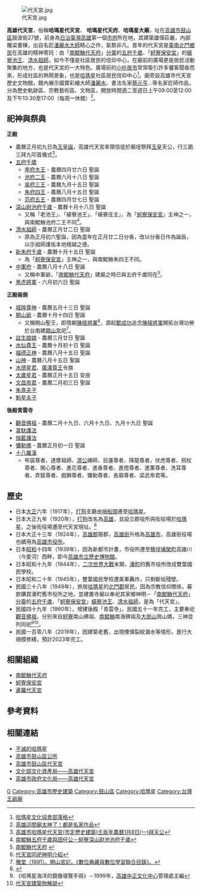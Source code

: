 {{東亞廟宇
| name = 哈瑪星代天宮、哈瑪星代天府
| img = File:高雄代天宮.jpg
| img_capt = 代天宮正門
| chinese= 代天宮
| zhuyin= ㄉㄞˋㄊㄧㄢ ㄍㄨㄥ
| pinyin= Dài Tiān Gōng
| hiragana = ダイテンゴン
| tl = Tài-thian-kiong
| coordinates ={{Coord|22|37|20.5|N|120|16|16.5|E|display=title}}
| image_width = 250px
| location = {{TWN}}<br>[[高雄市|高雄市]][[鼓山區|鼓山區]]鼓波街27號
| god = [[五府千歲|五府千歲]]、[[蚵寮保安宮|蠔寮池王]]、[[清水祖師|清水祖師]]
| type = 
| struct =  
| level = 高雄市文化資產歷史建築
| open_year = 1949年
| mass_rapid_transit = {{高捷橘線}}西子灣站
| cere_date = 
|}}

[[File:代天宮.jpg|thumb]]

'''高雄代天宮'''，俗稱'''哈瑪星代天宮'''、
'''哈瑪星代天府'''、'''哈瑪星大廟'''，址在[[高雄市|高雄市]][[鼓山區|鼓山區]]鼓波街27號，前身為[[日治臺灣|日治臺灣]][[高雄|高雄]]第一個[[高雄市政府|市府]]所在地，其建築雄偉莊嚴，內部雕梁畫棟，出自名匠[[潘麗水|潘麗水]][[大師|大師]]精心之作，氣勢非凡。昔年的代天宮是[[臺南|臺南]][[北門區|北門]][[鄉民|鄉民]]在高雄的精神寄託：由「[[南鯤鯓代天府|南鯤鯓代天府]]」[[分靈|分靈]]的[[五府千歲|五府千歲]]、「[[蚵寮保安宮|蚵寮保安宮]]」的[[蚵寮保安宮|蠔寮池王]]、[[清水祖師|清水祖師]]，如今不僅是社區居民的信仰中心，在廟前的廣場更是居民活動聚集的地方，也是代天宮的一大特色。廣場前的[[小吃|小吃]][[夜市|夜市]]常常吸引許多饕客聞香而來，形成社區的熱鬧景象，也是[[哈瑪星|哈瑪星]]社區居民信仰中心<ref>[http://hamasen.pixnet.net/blog 哈瑪星文化協會部落格]</ref>。廟旁設高雄市代天宮歷史文物館，館內展示國寶彩繪大師[[潘麗水|潘麗水]]、書法名家[[蔡元亨|蔡元亨]]…等名家匠師作品，分為歷史軌跡區、宗教藝術區、文物區，開放時間週二至週日上午09:00至12:00及下午13:30至17:00（每周一休館）<ref>[http://news.ltn.com.tw/news/life/breakingnews/1473668 高雄這間廟太神了！都是名家作品]</ref>。

== 祀神與祭典 ==

'''正殿'''
*農曆正月初九日為[[玉皇誕|玉皇誕]]，高雄代天宮率領信徒於廟埕祭拜[[玉皇|玉皇]]天公，行三跪三拜九叩首儀式<ref>[http://blog.xuite.net/omj.f0219/twblog/159789042-%E9%AB%98%E9%9B%84%E5%B8%82%E5%93%88%E7%91%AA%E6%98%9F%E4%BB%A3%E5%A4%A9%E5%AE%AE(%E5%B8%82%E5%AE%9A%E6%AD%B7%E5%8F%B2%E5%BB%BA%E7%AF%89)%E5%A3%AC%E8%BE%B0%E5%B9%B4%E8%BE%B2%E6%9B%861%E6%9C%888%E6%97%A5(%E4%B8%80)%E6%8B%9C%E5%A4%A9%E5%85%AC 高雄市哈瑪星代天宮(市定歷史建築)壬辰年農曆1月8日(一)拜天公]</ref>。
*[[五府千歲|五府千歲]]
**[[李府千歲|李府大王]] - 農曆四月廿六日 聖誕
**[[池府千歲|池府二王]] - 農曆六月十八日 聖誕
**[[吳府千歲|吳府三王]] - 農曆九月十五日 聖誕
**[[朱府千歲|朱府四王]] - 農曆八月十五日 聖誕
**[[范府千歲|范府五王]] - 農曆四月廿七日 聖誕
*[[蚵寮保安宮|深山尉池府千歲]] - 農曆十月十八日 聖誕
**又稱「老池王」、「蠔寮池王」、「<nowiki>蠔寮庄主</nowiki>」，為「[[蚵寮保安宮|蚵寮保安宮]]」主神之一，與南鯤鯓池府二王不同<ref>[https://www.ptt.cc/bbs/soul/M.1241456876.A.F47.html 南鯤鯓五府千歲與囝仔公－蚵寮深山尉池池府千歲]</ref>。
*[[清水祖師|清水祖師]] - 農曆正月廿二日 聖誕
**原為正月初六聖誕，因為當年在正月廿二日分香，改以分香日作為誕辰，以示祖師護佑本地檀越之德。
*[[蚵寮保安宮|新朱府千歲]] - 農曆十月十五日 聖誕
**為「[[蚵寮保安宮|蚵寮保安宮]]」主神之一，與南鯤鯓朱四王不同。
*[[中軍府|中軍府]] - 農曆八月十八日 聖誕
**又稱中軍爺，「[[南鯤鯓代天府|南鯤鯓代天府]]」建廟之時已與五府千歲同在<ref>[http://tour.tainan.gov.tw/temple/chinese/page04_11.html 南鯤鯓代天府] {{webarchive|url=https://web.archive.org/web/20141024071627/http://tour.tainan.gov.tw/temple/chinese/page04_11.html |date=2014-10-24 }}</ref>。
*[[虎爺|黑虎將軍]] - 六月初六日 聖誕
'''正殿兩側'''
*[[城隍|城隍尊神]] - 農曆五月十三日 聖誕
*[[陳稜|開山爺]] - 農曆十月十四日 聖誕
**又稱開山聖王，即隋朝[[陳稜|陳稜將軍]]<ref>[http://www.daitienkung.org.tw/othergod.htm 代天宮同祀神明介紹]</ref>，源起[[鄭成功|鄭成功]]追念[[陳稜|陳稜將軍]]開拓台灣功勞於台南建[[開山宮|開山宮]]祀<ref>[http://catalog.digitalarchives.tw/item/00/59/36/ba.html 雅堂（1991）。開山宮記。《數位典藏與數位學習聯合目錄》。]</ref>。
*[[註生娘娘|註生娘娘]] - 農曆三月廿日 聖誕
*[[水仙尊王|水仙尊王]] - 農曆十月初十日 聖誕
*[[福德正神|福德正神]] - 農曆八月十五日 聖誕
*[[山神|山神]] - 農曆八月十五日 聖誕
*[[水德星君|水德星君]]、[[廣澤尊王|廣澤尊王]]令旗
*[[太歲星君|太歲星君]] - 農曆正月十五日 安座
*[[文昌帝君|文昌帝君]] - 農曆二月初三日 聖誕
*[[朱熹|朱熹夫子]]
*[[魁斗星君|魁星夫子]]
'''後殿青雲寺'''
*[[觀音菩薩|觀音佛祖]] - 農曆二月十九日、六月十九日、九月十九日 聖誕
*[[韋馱|韋馱護法]]
*[[伽藍|伽藍護法]]
*[[彌勒佛|彌勒佛]] - 農曆正月初一日 聖誕
*[[十八羅漢|十八羅漢]]
**布袋尊者、達摩祖師、[[濟公|濟公]]禪師、目蓮尊者、降龍尊者，伏虎尊者、飛杖尊者、開心尊者、進花尊者、進香尊者、進燈尊者、進菓尊者、洗耳尊者、弄鈸尊者、戲獅尊者、彌勒尊者、長眉尊者、梁武帝君等。

== 歷史 ==
{{prose|章节}}
*日本[[大正|大正]]六年（1917年），[[打狗|打狗]]支廳由[[哨船頭|哨船頭]]遷至[[哈瑪星|哈瑪星]]。
*日本大正九年（1920年），[[打狗|打狗]]改名為[[高雄|高雄]]，並設立郡役所與街役場於[[哈瑪星|哈瑪星]]，之後街役場遷至代天宮現址。<ref>{{Cite news|url=|title=高雄街役場 山下の宿舍買收|author=|date=1921-04-01|work=臺灣日日新報|publisher=|accessdate=|language=|format=}}</ref>
*日本大正十三年（1924年），[[高雄郡|高雄郡]]廢郡，[[高雄街|高雄街]]升格為[[高雄市_(州轄市)|高雄市]]，高雄街役場也續用為[[高雄市政府|高雄市役所]]。
*日本[[昭和|昭和]]十四年（1939年），因為新都市計畫，市役所遷至[[鹽埕埔|鹽埕埔]][[榮町_(高雄市)|榮町]]高雄川（今愛河）西畔，即今[[高雄市立歷史博物館|高雄市立歷史博物館]]。
*日本昭和十九年（1944年），[[二次世界大戰|二次世界大戰]]末期，[[湊町|湊町]]的舊市役所改成雙葉國民學校。
*日本昭和二十年（1945年），雙葉國民學校遭美軍轟炸，只剩斷垣殘壁。
*民國三十八年（1949年），旅居[[哈瑪星|哈瑪星]]的[[北門郡|北門郡]]居民，因為宗教信仰關係，募款購買湊町舊市役所之地，並建置寺廟以奉祀其家鄉神明－「[[南鯤鯓代天府|南鯤鯓代天府]]」[[分靈|分靈]]的[[五府千歲|五府千歲]]、「[[蚵寮保安宮|蚵寮保安宮]]」[[蚵寮保安宮|蠔寮池王]]、[[清水祖師|清水祖師]]，是為「代天宮」。
*民國四十九年（1960年），增建後殿「青雲寺」，民國五十一年完工，主要奉祀[[觀音菩薩|觀音佛祖]]，分別來自[[蚵寮保安宮|蚵寮]]南山佛祖、[[南鯤鯓代天府|南鯤鯓]]南海佛祖及[[大崗山超峰寺|大崗山]]崗山媽，三神並列同祀<ref>《哈瑪星海洋的鏡像導覽手冊》－1999年，[[高雄中正文化中心|高雄中正文化中心]]管理處主編</ref><ref>[http://www.daitienkung.org.tw/builder.htm 代天宮建築物解說]</ref>。
*民國一百零八年（2019年），因建築老舊，出現煙燻裂紋漏水等情形，進行大規模修繕，預計2023年完工。

== 相關組織 ==
*[[南鯤鯓代天府|南鯤鯓代天府]]
*[[蚵寮保安宮|蚵寮保安宮]]
*[[暹羅代天宮|暹羅代天宮]]

== 參考資料 ==
{{reflist}}

== 相關連結 ==
{{commons category|Gushan Daitian Temple}}
*[https://web.archive.org/web/20090419023714/http://www.easytravel.com.tw/action/hamaks/index.htm 不滅的哈瑪星]
*[http://gushan.kcg.gov.tw/ 高雄市鼓山區公所]
*[http://www.daitienkung.org.tw 高雄市鼓山區代天宮]
*[https://nchdb.boch.gov.tw/assets/advanceSearch/historicalBuilding/20090403000001 文化部文化資產局——高雄代天宮]
*[https://web.archive.org/web/20180912023455/http://heritage.khcc.gov.tw/Heritage.aspx?KeyID=abf99169-63eb-4132-b19c-41546f474bab 高雄市政府文化局——高雄代天宮]

{{高雄市文化資產}}
[[Category:高雄市廟宇|G]]
[[Category:高雄市歷史建築|Category:高雄市歷史建築]]
[[Category:鼓山區|Category:鼓山區]]
[[Category:哈瑪星|Category:哈瑪星]]
[[Category:台灣王爺廟|Category:台灣王爺廟]]